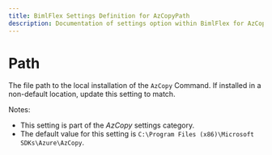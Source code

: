 ---
title: BimlFlex Settings Definition for AzCopyPath
description: Documentation of settings option within BimlFlex for AzCopyPath
---
<head>
  <meta name="varigenceProduct" content="BimlFlex"></meta>
  <meta name="varigenceArticleType" content="Reference"></meta>
</head>


# Path

The file path to the local installation of the `AzCopy` Command. If installed in a non-default location, update this setting to match.

Notes:

* This setting is part of the *AzCopy* settings category.
* The default value for this setting is `C:\Program Files (x86)\Microsoft SDKs\Azure\AzCopy`.
